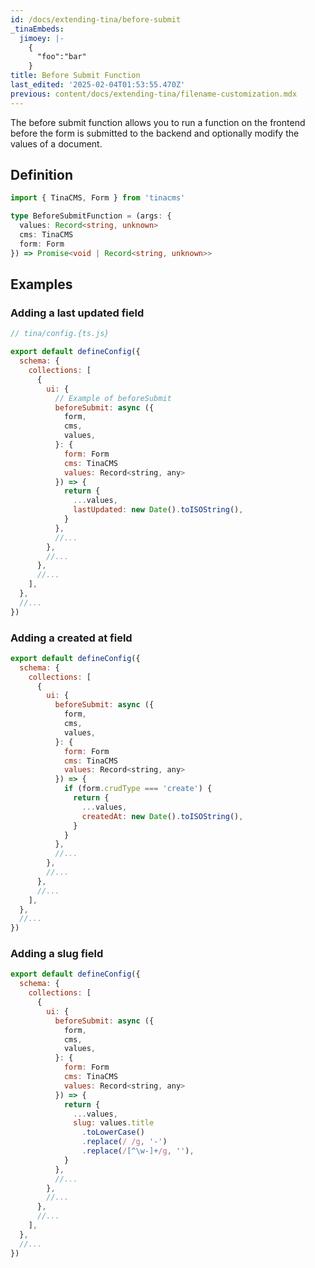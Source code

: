 ```yaml
---
id: /docs/extending-tina/before-submit
_tinaEmbeds:
  jimoey: |-
    {
      "foo":"bar"
    }
title: Before Submit Function
last_edited: '2025-02-04T01:53:55.470Z'
previous: content/docs/extending-tina/filename-customization.mdx
---
```


The before submit function allows you to run a function on the frontend before the form is submitted to the backend and optionally modify the values of a document.

<recipeBlock title="Test" description="test" code="_tinaEmbeds.jimoey" />

## Definition

```ts
import { TinaCMS, Form } from 'tinacms'

type BeforeSubmitFunction = (args: {
  values: Record<string, unknown>
  cms: TinaCMS
  form: Form
}) => Promise<void | Record<string, unknown>>
```

## Examples

### Adding a last updated field

```js
// tina/config.{ts.js}

export default defineConfig({
  schema: {
    collections: [
      {
        ui: {
          // Example of beforeSubmit
          beforeSubmit: async ({
            form,
            cms,
            values,
          }: {
            form: Form
            cms: TinaCMS
            values: Record<string, any>
          }) => {
            return {
              ...values,
              lastUpdated: new Date().toISOString(),
            }
          },
          //...
        },
        //...
      },
      //...
    ],
  },
  //...
})
```

### Adding a created at field

```js
export default defineConfig({
  schema: {
    collections: [
      {
        ui: {
          beforeSubmit: async ({
            form,
            cms,
            values,
          }: {
            form: Form
            cms: TinaCMS
            values: Record<string, any>
          }) => {
            if (form.crudType === 'create') {
              return {
                ...values,
                createdAt: new Date().toISOString(),
              }
            }
          },
          //...
        },
        //...
      },
      //...
    ],
  },
  //...
})
```

### Adding a slug field

```js
export default defineConfig({
  schema: {
    collections: [
      {
        ui: {
          beforeSubmit: async ({
            form,
            cms,
            values,
          }: {
            form: Form
            cms: TinaCMS
            values: Record<string, any>
          }) => {
            return {
              ...values,
              slug: values.title
                .toLowerCase()
                .replace(/ /g, '-')
                .replace(/[^\w-]+/g, ''),
            }
          },
          //...
        },
        //...
      },
      //...
    ],
  },
  //...
})
```
